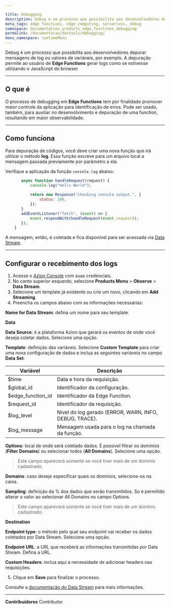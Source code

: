 ```yaml
---

title: Debugging
description: Debug é um processo que possibilita aos desenvolvedores depurar mensagens de log ou valores de variáveis.
meta_tags: edge functions, edge computing, serverless, debug
namespace: documentation_products_edge_functions_debugging
permalink: /documentacao/devtools/debugging/
menu_namespace: runtimeMenu
---
```


Debug é um processo que possibilita aos desenvolvedores depurar mensagens de log ou valores de variáveis, por exemplo. A depuração permite ao usuário de **Edge Functions** gerar logs como se estivesse utilizando o JavaScript do browser.

---

## O que é

O processo de debugging em **Edge Functions** tem por finalidade promover maior controle da aplicação para identificação de erros. Pode ser usado, também, para auxiliar no desenvolvimento e depuração de uma function, resultando em maior observabilidade.

---

## Como funciona

Para depuração de códigos, você deve criar uma nova função que irá utilizar o método **log**. Essa função escreve para um arquivo local a mensagem passada previamente por parâmetro a ela.

Verifique a aplicação da função `console.log` abaixo:

```js
       async function handleRequest(request) {
           console.log("Hello World");
    
           return new Response("Checking console output.", {
               status: 200,
           });
       }
       addEventListener("fetch", (event) => {
           event.respondWith(handleRequest(event.request));
       });
    }
```

A mensagem, então, é coletada e fica disponível para ser acessada via [Data Stream](/pt-br/documentacao/produtos/observe/data-stream/).

---

## Configurar o recebimento dos logs

1. Acesse o [Azion Console](https://console.azion.com/) com suas credenciais.
2. No canto superior esquerdo, selecione **Products Menu** > **Observe** > **Data Stream**.
3. Selecione um template já existente ou crie um novo, clicando em **Add Streaming**.
4. Preencha os campos abaixo com as informações necessárias:

**Name for Data Stream**: defina um nome para seu template.

**Data**

**Data Source**: é a plataforma Azion que gerará os eventos de onde você deseja coletar dados. Selecione uma opção.

**Template**: definição das variáveis. Selecione **Custom Template** para criar uma nova configuração de dados e inclua as seguintes variáveis no campo **Data Set**:

| Variável | Descrição |
| --- | --- |
| $time | Data e hora da requisição. |
| $global_id | Identificador da configuração. |
| $edge_function_id | Identificador da Edge Function. |
| $request_id | Identificador da requisição. |
| $log_level | Nível do log gerado (ERROR, WARN, INFO, DEBUG, TRACE). |
| $log_message | Mensagem usada para o log na chamada da função. |

**Options**: local de onde será coletado dados. É possível filtrar os domínios (**Filter Domains**) ou selecionar todos (**All Domains**). Selecione uma opção.

> Este campo aparecerá somente se você tiver mais de um domínio cadastrado.

**Domains**: caso deseje especificar quais os domínios, selecione-os na caixa.

**Sampling**: definição da % dos dados que serão transmitidos. So é permitido alterar o valor ao selecionar All Domains no campo Options.

> Este campo aparecerá somente se você tiver mais de um domínio cadastrado.

**Destination**

**Endpoint type**: o método pelo qual seu endpoint vai receber os dados coletados por Data Stream. Selecione uma opção.

**Endpoint URL**: a URL que receberá as informações transmitidas por Data Stream. Defina a URL.

**Custom Headers**: inclua aqui a necessidade de adicionar headers nas requisições.

5. Clique em **Save** para finalizar o processo.

Consulte a [documentação do Data Stream](/pt-br/documentacao/produtos/observe/data-stream/) para mais informações.





---


**Contribuidores** <ContributorList>Contributor</ContributorList>
